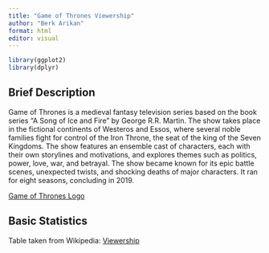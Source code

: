 ```yaml
---
title: "Game of Thrones Viewership"
author: "Berk Arikan"
format: html
editor: visual
---
```

```r
library(ggplot2)
library(dplyr)
```

## Brief Description

Game of Thrones is a medieval fantasy television series based on the book series "A Song of Ice and Fire" by George R.R. Martin. The show takes place in the fictional continents of Westeros and Essos, where several noble families fight for control of the Iron Throne, the seat of the king of the Seven Kingdoms. The show features an ensemble cast of characters, each with their own storylines and motivations, and explores themes such as politics, power, love, war, and betrayal. The show became known for its epic battle scenes, unexpected twists, and shocking deaths of major characters. It ran for eight seasons, concluding in 2019.

[Game of Thrones Logo](Game_of_Thrones_title_card.jpg)


## Basic Statistics

Table taken from Wikipedia:
[Viewership](us_viewership.png)
